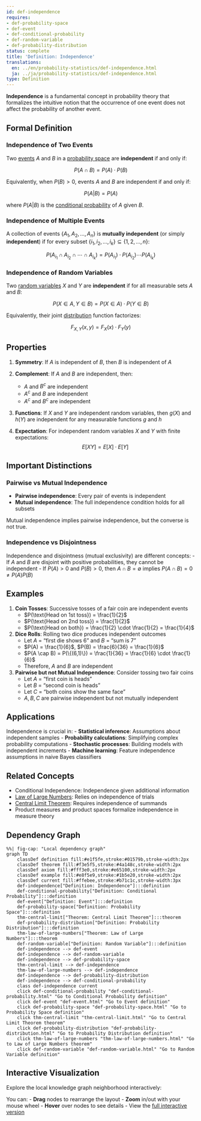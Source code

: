 ```yaml
---
id: def-independence
requires:
- def-probability-space
- def-event
- def-conditional-probability
- def-random-variable
- def-probability-distribution
status: complete
title: 'Definition: Independence'
translations:
  en: ../en/probability-statistics/def-independence.html
  ja: ../ja/probability-statistics/def-independence.html
type: Definition
---
```


**Independence** is a fundamental concept in probability theory that formalizes the intuitive notion that the occurrence of one event does not affect the probability of another event.

## Formal Definition

### Independence of Two Events

Two [events](def-event.qmd) $A$ and $B$ in a [probability space](def-probability-space.qmd) are **independent** if and only if:

$$P(A \cap B) = P(A) \cdot P(B)$$

Equivalently, when $P(B) > 0$, events $A$ and $B$ are independent if and only if:

$$P(A|B) = P(A)$$

where $P(A|B)$ is the [conditional probability](def-conditional-probability.qmd) of $A$ given $B$.

### Independence of Multiple Events

A collection of events $\{A_1, A_2, \ldots, A_n\}$ is **mutually independent** (or simply **independent**) if for every subset $\{i_1, i_2, \ldots, i_k\} \subseteq \{1, 2, \ldots, n\}$:

$$P(A_{i_1} \cap A_{i_2} \cap \cdots \cap A_{i_k}) = P(A_{i_1}) \cdot P(A_{i_2}) \cdots P(A_{i_k})$$

### Independence of Random Variables

Two [random variables](def-random-variable.qmd) $X$ and $Y$ are **independent** if for all measurable sets $A$ and $B$:

$$P(X \in A, Y \in B) = P(X \in A) \cdot P(Y \in B)$$

Equivalently, their joint [distribution](def-probability-distribution.qmd) function factorizes:

$$F_{X,Y}(x,y) = F_X(x) \cdot F_Y(y)$$

## Properties

1. **Symmetry**: If $A$ is independent of $B$, then $B$ is independent of $A$

2. **Complement**: If $A$ and $B$ are independent, then:
   - $A$ and $B^c$ are independent
   - $A^c$ and $B$ are independent
   - $A^c$ and $B^c$ are independent

3. **Functions**: If $X$ and $Y$ are independent random variables, then $g(X)$ and $h(Y)$ are independent for any measurable functions $g$ and $h$

4. **Expectation**: For independent random variables $X$ and $Y$ with finite expectations:
   $$E[XY] = E[X] \cdot E[Y]$$

## Important Distinctions

### Pairwise vs Mutual Independence

- **Pairwise independence**: Every pair of events is independent
- **Mutual independence**: The full independence condition holds for all subsets

Mutual independence implies pairwise independence, but the converse is not true.

### Independence vs Disjointness

Independence and disjointness (mutual exclusivity) are different concepts:
- If $A$ and $B$ are disjoint with positive probabilities, they cannot be independent
- If $P(A) > 0$ and $P(B) > 0$, then $A \cap B = \emptyset$ implies $P(A \cap B) = 0 \neq P(A)P(B)$

## Examples

1. **Coin Tosses**: Successive tosses of a fair coin are independent events
   - $P(\text{Head on 1st toss}) = \frac{1}{2}$
   - $P(\text{Head on 2nd toss}) = \frac{1}{2}$
   - $P(\text{Head on both}) = \frac{1}{2} \cdot \frac{1}{2} = \frac{1}{4}$

2. **Dice Rolls**: Rolling two dice produces independent outcomes
   - Let $A$ = "first die shows 6" and $B$ = "sum is 7"
   - $P(A) = \frac{1}{6}$, $P(B) = \frac{6}{36} = \frac{1}{6}$
   - $P(A \cap B) = P(\{(6,1)\}) = \frac{1}{36} = \frac{1}{6} \cdot \frac{1}{6}$
   - Therefore, $A$ and $B$ are independent

3. **Pairwise but not Mutual Independence**: Consider tossing two fair coins
   - Let $A$ = "first coin is heads"
   - Let $B$ = "second coin is heads"
   - Let $C$ = "both coins show the same face"
   - $A, B, C$ are pairwise independent but not mutually independent

## Applications

Independence is crucial in:
- **Statistical inference**: Assumptions about independent samples
- **Probability calculations**: Simplifying complex probability computations
- **Stochastic processes**: Building models with independent increments
- **Machine learning**: Feature independence assumptions in naive Bayes classifiers

## Related Concepts

- Conditional Independence: Independence given additional information
- [Law of Large Numbers](thm-law-of-large-numbers.qmd): Relies on independence of trials
- [Central Limit Theorem](thm-central-limit.qmd): Requires independence of summands
- Product measures and product spaces formalize independence in measure theory

## Dependency Graph

```mermaid
%%| fig-cap: "Local dependency graph"
graph TD
    classDef definition fill:#e1f5fe,stroke:#01579b,stroke-width:2px
    classDef theorem fill:#f3e5f5,stroke:#4a148c,stroke-width:2px
    classDef axiom fill:#fff3e0,stroke:#e65100,stroke-width:2px
    classDef example fill:#e8f5e9,stroke:#1b5e20,stroke-width:2px
    classDef current fill:#ffebee,stroke:#b71c1c,stroke-width:3px
    def-independence["Definition: Independence"]:::definition
    def-conditional-probability["Definition: Conditional Probability"]:::definition
    def-event["Definition: Event"]:::definition
    def-probability-space["Definition: Probability Space"]:::definition
    thm-central-limit["Theorem: Central Limit Theorem"]:::theorem
    def-probability-distribution["Definition: Probability Distribution"]:::definition
    thm-law-of-large-numbers["Theorem: Law of Large Numbers"]:::theorem
    def-random-variable["Definition: Random Variable"]:::definition
    def-independence --> def-event
    def-independence --> def-random-variable
    def-independence --> def-probability-space
    thm-central-limit --> def-independence
    thm-law-of-large-numbers --> def-independence
    def-independence --> def-probability-distribution
    def-independence --> def-conditional-probability
    class def-independence current
    click def-conditional-probability "def-conditional-probability.html" "Go to Conditional Probability definition"
    click def-event "def-event.html" "Go to Event definition"
    click def-probability-space "def-probability-space.html" "Go to Probability Space definition"
    click thm-central-limit "thm-central-limit.html" "Go to Central Limit Theorem theorem"
    click def-probability-distribution "def-probability-distribution.html" "Go to Probability Distribution definition"
    click thm-law-of-large-numbers "thm-law-of-large-numbers.html" "Go to Law of Large Numbers theorem"
    click def-random-variable "def-random-variable.html" "Go to Random Variable definition"
```

## Interactive Visualization

Explore the local knowledge graph neighborhood interactively:

::: {.graph-viz data-id="def-independence" data-width="700" data-height="500"}
:::

You can:
- **Drag** nodes to rearrange the layout
- **Zoom** in/out with your mouse wheel
- **Hover** over nodes to see details
- View the [full interactive version](../../output/interactive/def-independence.html){target="_blank"}